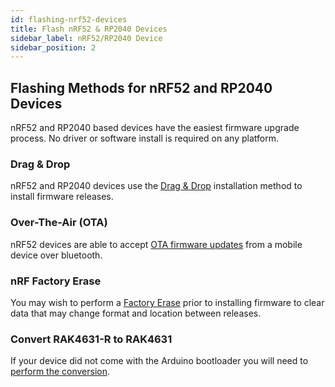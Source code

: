 ```yaml
---
id: flashing-nrf52-devices
title: Flash nRF52 & RP2040 Devices
sidebar_label: nRF52/RP2040 Device
sidebar_position: 2
---
```


## Flashing Methods for nRF52 and RP2040 Devices

nRF52 and RP2040 based devices have the easiest firmware upgrade process. No driver or software install is required on any platform.

### Drag & Drop
nRF52 and RP2040 devices use the [Drag & Drop](/docs/getting-started/flashing-firmware/nrf52/drag-n-drop) installation method to install firmware releases.

### Over-The-Air (OTA)
nRF52 devices are able to accept [OTA firmware updates](/docs/getting-started/flashing-firmware/nrf52/ota) from a mobile device over bluetooth.

### nRF Factory Erase
You may wish to perform a [Factory Erase](/docs/getting-started/flashing-firmware/nrf52/nrf52-erase) prior to installing firmware to clear data that may change format and location between releases.

### Convert RAK4631-R to RAK4631
If your device did not come with the Arduino bootloader you will need to [perform the conversion](/docs/getting-started/flashing-firmware/nrf52/convert-rak4631r).